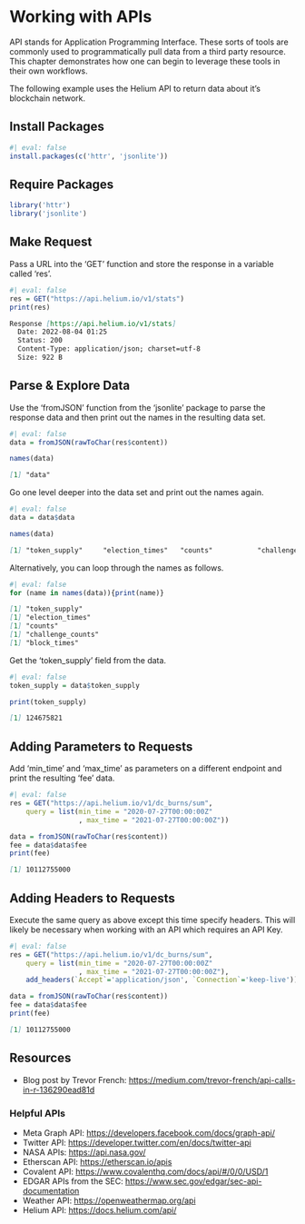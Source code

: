 # Working with APIs

API stands for Application Programming Interface. These sorts of tools are commonly used to programmatically pull data from a third party resource. This chapter demonstrates how one can begin to leverage these tools in their own workflows.

The following example uses the Helium API to return data about it's blockchain network.

## Install Packages

```r
#| eval: false
install.packages(c('httr', 'jsonlite'))
```

## Require Packages

```r
library('httr')
library('jsonlite')
```

## Make Request

Pass a URL into the 'GET' function and store the response in a variable called 'res'.

```r
#| eval: false
res = GET("https://api.helium.io/v1/stats")
print(res)
```

```md
Response [https://api.helium.io/v1/stats]
  Date: 2022-08-04 01:25
  Status: 200
  Content-Type: application/json; charset=utf-8
  Size: 922 B
```

## Parse & Explore Data

Use the 'fromJSON' function from the 'jsonlite' package to parse the response data and then print out the names in the resulting data set.

```r
#| eval: false
data = fromJSON(rawToChar(res$content))

names(data)
```

```md
[1] "data"
```

Go one level deeper into the data set and print out the names again.

```r
#| eval: false
data = data$data

names(data)
```

```md
[1] "token_supply"     "election_times"   "counts"           "challenge_counts" "block_times"
```

Alternatively, you can loop through the names as follows.

```r
#| eval: false
for (name in names(data)){print(name)}
```

```md
[1] "token_supply"
[1] "election_times"
[1] "counts"
[1] "challenge_counts"
[1] "block_times"
```

Get the 'token_supply' field from the data.

```r
#| eval: false
token_supply = data$token_supply

print(token_supply)
```

```md
[1] 124675821
```

## Adding Parameters to Requests

Add 'min_time' and 'max_time' as parameters on a different endpoint and print the resulting 'fee' data.

```r
#| eval: false
res = GET("https://api.helium.io/v1/dc_burns/sum",
    query = list(min_time = "2020-07-27T00:00:00Z"
                 , max_time = "2021-07-27T00:00:00Z"))

data = fromJSON(rawToChar(res$content))
fee = data$data$fee
print(fee)
```

```md
[1] 10112755000
```

## Adding Headers to Requests

Execute the same query as above except this time specify headers. This will likely be necessary when working with an API which requires an API Key.

```r
#| eval: false
res = GET("https://api.helium.io/v1/dc_burns/sum",
    query = list(min_time = "2020-07-27T00:00:00Z"
                 , max_time = "2021-07-27T00:00:00Z"),
    add_headers(`Accept`='application/json', `Connection`='keep-live'))

data = fromJSON(rawToChar(res$content))
fee = data$data$fee
print(fee)
```

```md
[1] 10112755000
```

## Resources

- Blog post by Trevor French: <https://medium.com/trevor-french/api-calls-in-r-136290ead81d>

### Helpful APIs

- Meta Graph API: <https://developers.facebook.com/docs/graph-api/>
- Twitter API: <https://developer.twitter.com/en/docs/twitter-api>
- NASA APIs: <https://api.nasa.gov/>
- Etherscan API: <https://etherscan.io/apis>
- Covalent API: <https://www.covalenthq.com/docs/api/#/0/0/USD/1>
- EDGAR APIs from the SEC: <https://www.sec.gov/edgar/sec-api-documentation>
- Weather API: <https://openweathermap.org/api>
- Helium API: <https://docs.helium.com/api/>